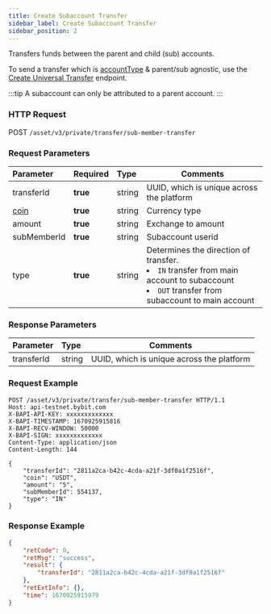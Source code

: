 ```yaml
---
title: Create Subaccount Transfer
sidebar_label: Create Subaccount Transfer
sidebar_position: 2
---
```


Transfers funds between the parent and child (sub) accounts.

To send a transfer which is [accountType](../enum#accounttype) & parent/sub agnostic, use the <a href="uni-transfer">Create Universal Transfer</a> endpoint.

:::tip
A subaccount can only be attributed to a parent account.
:::

### HTTP Request
POST `/asset/v3/private/transfer/sub-member-transfer`

### Request Parameters
| Parameter | Required | Type | Comments|
|:----- |:-------|:-----|------ |
|transferId |<b>true</b> |string |UUID, which is unique across the platform |
|[coin](../enum#coin)|<b>true</b>|string |Currency type |
|amount |<b>true</b> |string |Exchange to amount |
|subMemberId |<b>true</b> |string |Subaccount userid |
|type |<b>true</b> |string |Determines the direction of transfer.<li>`IN` transfer from main account to subaccount</li><li>`OUT` transfer from subaccount to main account</li> |

### Response Parameters
| Parameter | Type | Comments|
|:----- |:-----|----- |
|transferId |string |UUID, which is unique across the platform |

### Request Example

<Tabs>
<TabItem value="console" label="Console">

```http
POST /asset/v3/private/transfer/sub-member-transfer HTTP/1.1
Host: api-testnet.bybit.com
X-BAPI-API-KEY: xxxxxxxxxxxxx
X-BAPI-TIMESTAMP: 1670925915816
X-BAPI-RECV-WINDOW: 50000
X-BAPI-SIGN: xxxxxxxxxxxxx
Content-Type: application/json
Content-Length: 144

{
    "transferId": "2811a2ca-b42c-4cda-a21f-3df0a1f2516f",
    "coin": "USDT",
    "amount": "5",
    "subMemberId": 554137,
    "type": "IN"
}
```

</TabItem>
</Tabs>

### Response Example

<Tabs>
<TabItem value="js linear" label="assets">

```json
{
    "retCode": 0,
    "retMsg": "success",
    "result": {
        "transferId": "2811a2ca-b42c-4cda-a21f-3df0a1f2516f"
    },
    "retExtInfo": {},
    "time": 1670925915979
}
```
</TabItem>
</Tabs>